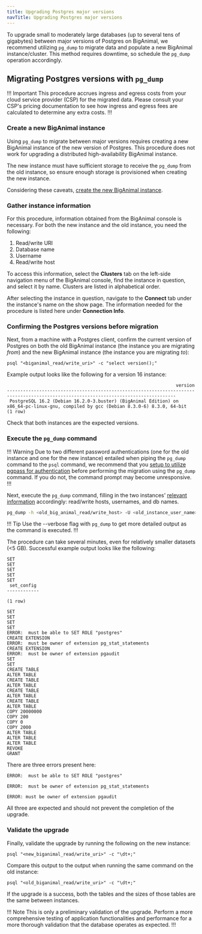 ```yaml
---
title: Upgrading Postgres major versions
navTitle: Upgrading Postgres major versions
---
```


To upgrade small to moderately large databases (up to several tens of gigabytes) between major versions of Postgres on BigAnimal, we recommend utilizing `pg_dump` to migrate data and populate a new BigAnimal instance/cluster. This method requires downtime, so schedule the `pg_dump` operation accordingly.

## Migrating Postgres versions with `pg_dump`

!!! Important
This procedure accrues ingress and egress costs from your cloud service provider (CSP) for the migrated data. Please consult your CSP's pricing documentation to see how ingress and egress fees are calculated to determine any extra costs.
!!!

### Create a new BigAnimal instance

Using `pg_dump` to migrate between major versions requires creating a new BigAnimal instance of the new version of Postgres. This procedure does not work for upgrading a distributed high-availability BigAnimal instance.

The new instance must have sufficient storage to receive the `pg_dump` from the old instance, so ensure enough storage is provisioned when creating the new instance.

Considering these caveats, [create the new BigAnimal instance](../getting_started/creating_a_cluster.mdx).

### Gather instance information

For this procedure, information obtained from the BigAnimal console is necessary. For both the new instance and the old instance, you need the following:

1. Read/write URI
2. Database name
3. Username 
4. Read/write host

To access this information, select the **Clusters** tab on the left-side navigation menu of the BigAnimal console, find the instance in question, and select it by name. Clusters are listed in alphabetical order.

After selecting the instance in question, navigate to the **Connect** tab under the instance's name on the show page. The information needed for the procedure is listed here under **Connection Info**.

### Confirming the Postgres versions before migration

Next, from a machine with a Postgres client, confirm the current version of Postgres on both the old BigAnimal instance (the instance you are migrating *from*) and the new BigAnimal instance (the instance you are migrating *to*):

```
psql "<biganimal_read/write_uri>" -c "select version();"
```

Example output looks like the following for a version 16 instance:

```
                                                               version                                                               
-------------------------------------------------------------------------------------------------------------------------------------
 PostgreSQL 16.2 (Debian 16.2.0-3.buster) (BigAnimal Edition) on x86_64-pc-linux-gnu, compiled by gcc (Debian 8.3.0-6) 8.3.0, 64-bit
(1 row)
```

Check that both instances are the expected versions.

### Execute the `pg_dump` command

!!! Warning
Due to two different password authentications (one for the old instance and one for the new instance) entailed when piping the `pg_dump` command to the `psql` command, we recommend that you [setup to utilize pgpass for authentication](https://www.postgresql.org/docs/16/libpq-pgpass.html) before performing the migration using the `pg_dump` command. If you do not, the command prompt may become unresponsive.
!!!

Next, execute the `pg_dump` command, filling in the two instances' [relevant information](#gather-instance-information) accordingly: read/write hosts, usernames, and db names.

```bash
pg_dump -h <old_big_animal_read/write_host> -U <old_instance_user_name> -d <old_db_name> | psql -h <new_big_animal_read/write_host> -U <new_instance_username> -d <new_db_name> 
```

!!! Tip
Use the --verbose flag with `pg_dump` to get more detailed output as the command is executed.
!!!

The procedure can take several minutes, even for relatively smaller datasets (<5 GB). Successful example output looks like the following:

```
SET
SET
SET
SET
SET
 set_config 
------------
 
(1 row)

SET
SET
SET
SET
ERROR:  must be able to SET ROLE "postgres"
CREATE EXTENSION
ERROR:  must be owner of extension pg_stat_statements
CREATE EXTENSION
ERROR:  must be owner of extension pgaudit
SET
SET
CREATE TABLE
ALTER TABLE
CREATE TABLE
ALTER TABLE
CREATE TABLE
ALTER TABLE
CREATE TABLE
ALTER TABLE
COPY 20000000
COPY 200
COPY 0
COPY 2000
ALTER TABLE
ALTER TABLE
ALTER TABLE
REVOKE
GRANT
```

There are three errors present here:


```
ERROR:  must be able to SET ROLE "postgres"
```

```
ERROR:  must be owner of extension pg_stat_statements
```

```
ERROR: must be owner of extension pgaudit
```

All three are expected and should not prevent the completion of the upgrade.

### Validate the upgrade

Finally, validate the upgrade by running the following on the new instance:

```
psql "<new_biganimal_read/write_uri>" -c "\dt+;"
```

Compare this output to the output when running the same command on the old instance:

```
psql "<old_biganimal_read/write_uri>" -c "\dt+;"
```

If the upgrade is a success, both the tables and the sizes of those tables are the same between instances. 

!!! Note
This is only a preliminary validation of the upgrade. Perform a more comprehensive testing of application functionalities and performance for a more thorough validation that the database operates as expected.
!!!
